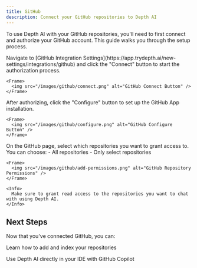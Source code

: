 ```yaml
---
title: GitHub
description: Connect your GitHub repositories to Depth AI
---
```


To use Depth AI with your GitHub repositories, you'll need to first connect and authorize your GitHub account. This guide walks you through the setup process.

<Steps>
  <Step title="Connect GitHub Account">
    Navigate to [GitHub Integration Settings](https://app.trydepth.ai/new-settings/integrations/github) and click the "Connect" button to start the authorization process.
    
    <Frame>
      <img src="/images/github/connect.png" alt="GitHub Connect Button" />
    </Frame>
  </Step>

  <Step title="Configure GitHub App">
    After authorizing, click the "Configure" button to set up the GitHub App installation.
    
    <Frame>
      <img src="/images/github/configure.png" alt="GitHub Configure Button" />
    </Frame>
  </Step>

  <Step title="Set Repository Permissions">
    On the GitHub page, select which repositories you want to grant access to. You can choose:
    - All repositories
    - Only select repositories
    
    <Frame>
      <img src="/images/github/add-permissions.png" alt="GitHub Repository Permissions" />
    </Frame>

    <Info>
      Make sure to grant read access to the repositories you want to chat with using Depth AI.
    </Info>
  </Step>
</Steps>

## Next Steps

Now that you've connected GitHub, you can:

<CardGroup cols={2}>
  <Card 
    title="Add Your First Repository" 
    icon="book-bookmark"
    href="/guides/adding-a-new-repository">
    Learn how to add and index your repositories
  </Card>
  
  <Card 
    title="Setup GitHub Copilot Integration" 
    icon="robot"
    href="/integrations/github-copilot">
    Use Depth AI directly in your IDE with GitHub Copilot
  </Card>
</CardGroup>